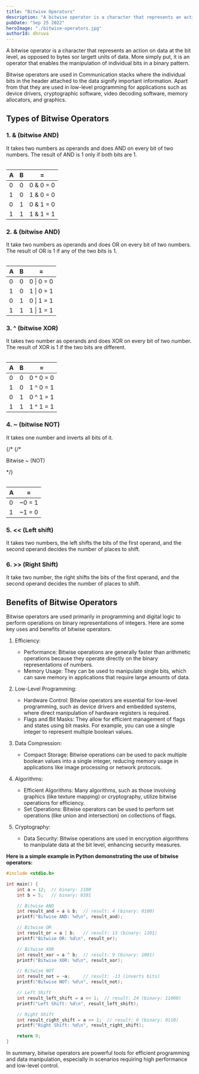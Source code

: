```yaml
---
title: "Bitwise Operators"
description: "A bitwise operator is a character that represents an action on data at the bit level, as opposed to bytes sor largett units of data."
pubDate: "Sep 25 2022"
heroImage: "./bitwise-operators.jpg"
authorId: dhruva
---
```



A bitwise operator is a character that represents an action on data at the bit level, as opposed to bytes sor largett units of data. More simply put, it is an operator that enables the manipulation of individual bits in a binary pattern.

Bitwise operators are used in Communication stacks where the individual bits in the header attached to the data signify important information. Apart from that they are used in low-level programming for applications such as device drivers, cryptographic software, video decoding software, memory allocators, and graphics.

## Types of Bitwise Operators

### 1. & (bitwise AND)

It takes two numbers as operands and does AND on every bit of two numbers. The result of AND is 1 only if both bits are 1.

<Table caption="Bitwise & (AND)" className="font-mono">

| A   | B   | =         |
| --- | --- | --------- |
| 0   | 0   | 0 & 0 = 0 |
| 1   | 0   | 1 & 0 = 0 |
| 0   | 1   | 0 & 1 = 0 |
| 1   | 1   | 1 & 1 = 1 |

</Table>

### 2. & (bitwise AND)

It take two numbers as operands and does OR on every bit of two numbers. The result of OR is 1 if any of the two bits is 1.

<Table caption="Bitwise | (OR)" className="font-mono">

| A   | B   | =          |
| --- | --- | ---------- |
| 0   | 0   | 0 \| 0 = 0 |
| 1   | 0   | 1 \| 0 = 1 |
| 0   | 1   | 0 \| 1 = 1 |
| 1   | 1   | 1 \| 1 = 1 |

</Table>

### 3. ^ (bitwise XOR)

It takes two number as operands and does XOR on every bit of two number. The result of XOR is 1 if the two bits are different.

<Table caption="Bitwise ^ (XOR)" className="font-mono">

| A   | B   | =         |
| --- | --- | --------- |
| 0   | 0   | 0 ^ 0 = 0 |
| 1   | 0   | 1 ^ 0 = 1 |
| 0   | 1   | 0 ^ 1 = 1 |
| 1   | 1   | 1 ^ 1 = 1 |

</Table>

### 4. ~ (bitwise NOT)

It takes one number and inverts all bits of it.

{/* {/\* <p className="text-center">Bitwise ~ (NOT)</p> */}

<Table caption="Bitwise ~ (NOT)" className="font-mono">

| A   | =      |
| --- | ------ |
| 0   | ~0 = 1 |
| 1   | ~1 = 0 |

</Table>

### 5. \<\< (Left shift)

It takes two numbers, the left shifts the bits of the first operand, and the second operand decides the number of places to shift.

### 6. \>\> (Right Shift)

It take two number, the right shifts the bits of the first operand, and the second operand decides the number of places to shift.

## Benefits of Bitwise Operators

Bitwise operators are used primarily in programming and digital logic to perform operations on binary representations of integers. Here are some key uses and benefits of bitwise operators.

1. Efficiency:

   - Performance: Bitwise operations are generally faster than arithmetic operations because they operate directly on the binary representations of numbers.
   - Memory Usage: They can be used to manipulate single bits, which can save memory in applications that require large amounts of data.

2. Low-Level Programming:

   - Hardware Control: Bitwise operators are essential for low-level programming, such as device drivers and embedded systems, where direct manipulation of hardware registers is required.
   - Flags and Bit Masks: They allow for efficient management of flags and states using bit masks. For example, you can use a single integer to represent multiple boolean values.

3. Data Compression:

   - Compact Storage: Bitwise operations can be used to pack multiple boolean values into a single integer, reducing memory usage in applications like image processing or network protocols.

4. Algorithms:

   - Efficient Algorithms: Many algorithms, such as those involving graphics (like texture mapping) or cryptography, utilize bitwise operations for efficiency.
   - Set Operations: Bitwise operators can be used to perform set operations (like union and intersection) on collections of flags.

5. Cryptography:
   - Data Security: Bitwise operations are used in encryption algorithms to manipulate data at the bit level, enhancing security measures.

<strong>
  Here is a simple example in Python demonstrating the use of bitwise operators:
</strong>

```c
#include <stdio.h>

int main() {
    int a = 12;  // binary: 1100
    int b = 5;   // binary: 0101

    // Bitwise AND
    int result_and = a & b;  // result: 4 (binary: 0100)
    printf("Bitwise AND: %d\n", result_and);

    // Bitwise OR
    int result_or = a | b;   // result: 13 (binary: 1101)
    printf("Bitwise OR: %d\n", result_or);

    // Bitwise XOR
    int result_xor = a ^ b;  // result: 9 (binary: 1001)
    printf("Bitwise XOR: %d\n", result_xor);

    // Bitwise NOT
    int result_not = ~a;     // result: -13 (inverts bits)
    printf("Bitwise NOT: %d\n", result_not);

    // Left Shift
    int result_left_shift = a << 1;  // result: 24 (binary: 11000)
    printf("Left Shift: %d\n", result_left_shift);

    // Right Shift
    int result_right_shift = a >> 1;  // result: 6 (binary: 0110)
    printf("Right Shift: %d\n", result_right_shift);

    return 0;
}
```

In summary, bitwise operators are powerful tools for efficient programming and data manipulation, especially in scenarios requiring high performance and low-level control.
